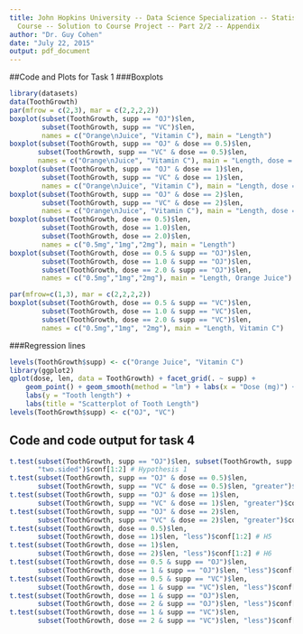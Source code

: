 ```yaml
---
title: John Hopkins University -- Data Science Specialization -- Statistical Inference
  Course -- Solution to Course Project -- Part 2/2 -- Appendix
author: "Dr. Guy Cohen"
date: "July 22, 2015"
output: pdf_document
---
```

##Code and Plots for Task 1
###Boxplots
```r
library(datasets)
data(ToothGrowth)
par(mfrow = c(2,3), mar = c(2,2,2,2))
boxplot(subset(ToothGrowth, supp == "OJ")$len,
        subset(ToothGrowth, supp == "VC")$len,
        names = c("Orange\nJuice", "Vitamin C"), main = "Length")
boxplot(subset(ToothGrowth, supp == "OJ" & dose == 0.5)$len,
       subset(ToothGrowth, supp == "VC" & dose == 0.5)$len,
       names = c("Orange\nJuice", "Vitamin C"), main = "Length, dose = 0.5mg")
boxplot(subset(ToothGrowth, supp == "OJ" & dose == 1)$len,
        subset(ToothGrowth, supp == "VC" & dose == 1)$len,
        names = c("Orange\nJuice", "Vitamin C"), main = "Length, dose = 1mg")
boxplot(subset(ToothGrowth, supp == "OJ" & dose == 2)$len,
        subset(ToothGrowth, supp == "VC" & dose == 2)$len,
        names = c("Orange\nJuice", "Vitamin C"), main = "Length, dose = 2mg")
boxplot(subset(ToothGrowth, dose == 0.5)$len,
        subset(ToothGrowth, dose == 1.0)$len,
        subset(ToothGrowth, dose == 2.0)$len,
        names = c("0.5mg","1mg","2mg"), main = "Length")
boxplot(subset(ToothGrowth, dose == 0.5 & supp == "OJ")$len,
        subset(ToothGrowth, dose == 1.0 & supp == "OJ")$len,
        subset(ToothGrowth, dose == 2.0 & supp == "OJ")$len,
        names = c("0.5mg","1mg","2mg"), main = "Length, Orange Juice")
```
```r
par(mfrow=c(1,3), mar = c(2,2,2,2))
boxplot(subset(ToothGrowth, dose == 0.5 & supp == "VC")$len,
        subset(ToothGrowth, dose == 1.0 & supp == "VC")$len,
        subset(ToothGrowth, dose == 2.0 & supp == "VC")$len,
        names = c("0.5mg","1mg", "2mg"), main = "Length, Vitamin C")
```

###Regression lines
```r
levels(ToothGrowth$supp) <- c("Orange Juice", "Vitamin C")
library(ggplot2)
qplot(dose, len, data = ToothGrowth) + facet_grid(. ~ supp) +
    geom_point() + geom_smooth(method = "lm") + labs(x = "Dose (mg)") +
    labs(y = "Tooth length") +
    labs(title = "Scatterplot of Tooth Length")
levels(ToothGrowth$supp) <- c("OJ", "VC")
```
## Code and code output for task 4
```r
t.test(subset(ToothGrowth, supp == "OJ")$len, subset(ToothGrowth, supp == "VC")$len,
       "two.sided")$conf[1:2] # Hypothesis 1
t.test(subset(ToothGrowth, supp == "OJ" & dose == 0.5)$len,
       subset(ToothGrowth, supp == "VC" & dose == 0.5)$len, "greater")$conf[1:2] # H2
t.test(subset(ToothGrowth, supp == "OJ" & dose == 1)$len,
       subset(ToothGrowth, supp == "VC" & dose == 1)$len, "greater")$conf[1:2] # H3
t.test(subset(ToothGrowth, supp == "OJ" & dose == 2)$len,
       subset(ToothGrowth, supp == "VC" & dose == 2)$len, "greater")$conf[1:2] # H4
t.test(subset(ToothGrowth, dose == 0.5)$len,
       subset(ToothGrowth, dose == 1)$len, "less")$conf[1:2] # H5
t.test(subset(ToothGrowth, dose == 1)$len,
       subset(ToothGrowth, dose == 2)$len, "less")$conf[1:2] # H6
t.test(subset(ToothGrowth, dose == 0.5 & supp == "OJ")$len,
       subset(ToothGrowth, dose == 1 & supp == "OJ")$len, "less")$conf[1:2] # H7 
t.test(subset(ToothGrowth, dose == 0.5 & supp == "VC")$len,
       subset(ToothGrowth, dose == 1 & supp == "VC")$len, "less")$conf[1:2] # H8
t.test(subset(ToothGrowth, dose == 1 & supp == "OJ")$len,
       subset(ToothGrowth, dose == 2 & supp == "OJ")$len, "less")$conf[1:2] # H9
t.test(subset(ToothGrowth, dose == 1 & supp == "VC")$len,
       subset(ToothGrowth, dose == 2 & supp == "VC")$len, "less")$conf[1:2] # H10
```